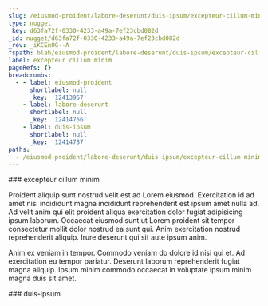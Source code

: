 ```yaml
---
slug: /eiusmod-proident/labore-deserunt/duis-ipsum/excepteur-cillum-minim
type: nugget
_key: d63fa72f-0330-4233-a49a-7ef23cbd082d
_id: nugget/d63fa72f-0330-4233-a49a-7ef23cbd082d
_rev: _iKCEn0G--A
fspath: blah/eiusmod-proident/labore-deserunt/duis-ipsum/excepteur-cillum-minim.md
label: excepteur cillum minim
pageRefs: {}
breadcrumbs:
  - - label: eiusmod-proident
      shortlabel: null
      _key: '12413967'
    - label: labore-deserunt
      shortlabel: null
      _key: '12414766'
    - label: duis-ipsum
      shortlabel: null
      _key: '12414787'
paths:
  - /eiusmod-proident/labore-deserunt/duis-ipsum/excepteur-cillum-minim
---
```


<NuggetArea>
<Nugget slug="/eiusmod-proident/labore-deserunt/duis-ipsum/excepteur-cillum-minim" type="nugget" _key="d63fa72f-0330-4233-a49a-7ef23cbd082d" _id="nugget/d63fa72f-0330-4233-a49a-7ef23cbd082d" _rev="_iKCEn0G--A" fspath="blah/eiusmod-proident/labore-deserunt/duis-ipsum/excepteur-cillum-minim.md" label="excepteur cillum minim" paths="/eiusmod-proident/labore-deserunt/duis-ipsum/excepteur-cillum-minim">
<NuggetBody>
### excepteur cillum minim

Proident aliquip sunt nostrud velit est ad Lorem eiusmod. Exercitation id ad amet nisi incididunt magna incididunt reprehenderit est ipsum amet nulla ad. Ad velit anim qui elit proident aliqua exercitation dolor fugiat adipisicing ipsum laborum. Occaecat eiusmod sunt ut Lorem proident sit tempor consectetur mollit dolor nostrud ea sunt qui. Anim exercitation nostrud reprehenderit aliquip. Irure deserunt qui sit aute ipsum anim.

Anim ex veniam in tempor. Commodo veniam do dolore id nisi qui et. Ad exercitation eu tempor pariatur. Deserunt laborum reprehenderit fugiat magna aliquip. Ipsum minim commodo occaecat in voluptate ipsum minim magna duis sit amet.

</NuggetBody>
<Breadcrumbs>
<Crumbs>
<Crumb _key="12413967" label="eiusmod-proident" /><Crumb _key="12414766" label="labore-deserunt" /><Crumb _key="12414787" label="duis-ipsum" />
</Crumbs>
</Breadcrumbs>
</Nugget>

<NuggetsInbound>
</NuggetsInbound>
<NuggetsOutbound>
</NuggetsOutbound>
</NuggetArea>
<PassagesInbound>
<Passage direction="inbound" type="passage" _key="12414787" _id="passage/12414787" _rev="_iKCEn0G---" label="duis-ipsum" passage="duis-ipsum" fspath="blah/eiusmod-proident/labore-deserunt/duis-ipsum" paths="/eiusmod-proident/labore-deserunt/duis-ipsum" slug="/eiusmod-proident/labore-deserunt/duis-ipsum">
<NuggetBody>
### duis-ipsum

</NuggetBody>
<Breadcrumbs>
<Crumbs>
<Crumb _key="12413967" label="eiusmod-proident" /><Crumb _key="12414766" label="labore-deserunt" />
</Crumbs>
</Breadcrumbs>
</Passage>

</PassagesInbound>
<PassagesOutbound>
</PassagesOutbound>